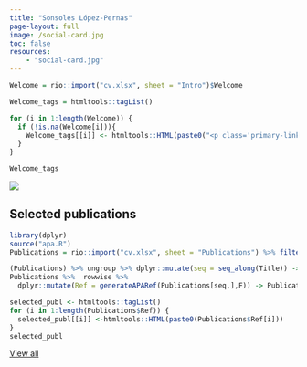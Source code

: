 ```yaml
---
title: "Sonsoles López-Pernas"
page-layout: full
image: /social-card.jpg
toc: false
resources:
    - "social-card.jpg"
---
```


<div class="column-page-inset page-columns page-full">
<div class="column-page-inset-left">

```r
Welcome = rio::import("cv.xlsx", sheet = "Intro")$Welcome

Welcome_tags = htmltools::tagList()

for (i in 1:length(Welcome)) {
  if (!is.na(Welcome[i])){
    Welcome_tags[[i]] <- htmltools::HTML(paste0("<p class='primary-links'>",Welcome[i],"</p>"))
  }
}

Welcome_tags
```


</div>

<div class="column-margin column-container">
![](headshot.jpg){.rounded}

</div>
</div>


## Selected publications
```r
library(dplyr)
source("apa.R")
Publications = rio::import("cv.xlsx", sheet = "Publications") %>% filter(!is.na(Selected)) %>% arrange(Selected,desc(Year),Source)

(Publications) %>% ungroup %>% dplyr::mutate(seq = seq_along(Title)) -> Publications
Publications %>%  rowwise %>% 
  dplyr::mutate(Ref = generateAPARef(Publications[seq,],F)) -> Publications
```
```r
selected_publ <- htmltools::tagList()
for (i in 1:length(Publications$Ref)) {
  selected_publ[[i]] <-htmltools::HTML(paste0(Publications$Ref[i]))
}
selected_publ
```

<a href="publications.html" class="btn btn-danger btn-sm">View all</a>


